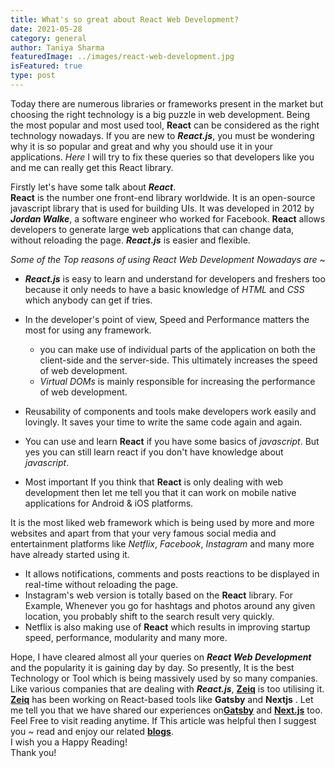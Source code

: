 ```yaml
---
title: What's so great about React Web Development?
date: 2021-05-28
category: general
author: Taniya Sharma
featuredImage: ../images/react-web-development.jpg
isFeatured: true
type: post
---
```


Today there are numerous libraries or frameworks present in the market but choosing the right technology is a big puzzle in web development. Being the most popular and most used tool, **React** can be considered as the right technology nowadays. If you are new to ***React.js***, you must be wondering why it is so popular and great and why you should use it in your applications. *Here* I will try to fix these queries so that developers like you and me can really get this React library.

Firstly let's have some talk about ***React***.  
**React** is the number one front-end library worldwide. It is an open-source javascript library that is used for building UIs. It was developed in 2012 by ***Jordan Walke***, a software engineer who worked for Facebook. **React** allows developers to generate large web applications that can change data, without reloading the page. ***React.js*** is easier and flexible.

*Some of the Top reasons of using React Web Development Nowadays are* ~
 - ***React.js*** is easy to learn and understand for developers and freshers too because it only needs to have a basic knowledge of *HTML* and *CSS* which anybody can get if tries.

- In the developer's point of view, Speed and Performance matters the most for using any framework.
   - you can make use of individual parts of the application on both the client-side and the server-side. This ultimately increases the speed of web development.
   - *Virtual DOMs* is mainly responsible for increasing the performance of web development.  

-  Reusability of components and tools make developers work easily and lovingly. It saves your time to write the same code again and again.  

- You can use and learn **React** if you have some basics of *javascript*. But yes you can still learn react if you don't have knowledge about *javascript*.  

-  Most important If you think that **React** is only dealing with web development then let me tell you that it can work on mobile native applications for Android & iOS platforms.
 
It is the most liked web framework which is being used by more and more websites and apart from that your very famous social media and entertainment platforms like *Netflix*, *Facebook*, *Instagram* and many more have already started using it.  
- It allows notifications, comments and posts reactions to be displayed in real-time without reloading the page.  
- Instagram's web version is totally based on the **React** library. For Example, Whenever you go for hashtags and photos around any given location, you probably shift to the search result very quickly.  
- Netflix is also making use of **React** which results in improving startup speed, performance, modularity and many more.

Hope, I have cleared almost all your queries on ***React Web Development*** and the popularity it is gaining day by day. So presently, It is the best Technology or Tool which is being massively used by so many companies. Like various companies that are dealing with ***React.js***, [**Zeiq**](https://www.zeiq.co/) is too utilising it. [**Zeiq**](https://www.zeiq.co/) has been working on React-based tools like **Gatsby** and **Nextjs** . Let me tell you that we have shared our experiences on[**Gatsby**](https://www.zeiq.co/posts/ecommerce-gatsby/) and [**Next.js**](https://www.zeiq.co/posts/why-nextjs-is-good-for-ecommerce/) too. Feel Free to visit reading anytime. 
If This article was helpful then I suggest you ~ read and enjoy our related [**blogs**](https://www.zeiq.co/blog).  
I wish you a Happy Reading!  
Thank you!

